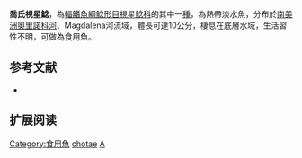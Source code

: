 {{Speciesbox
| name = 喬氏視星鯰
| image = 
| image_width = 250px
| image_caption = 
| status = NE
| status_system = IUCN3.1
| genus = Astroblepus
| species = chotae
| authority = {{le|查爾斯·塔特·里根|Charles Tate Regan|Regan}}, 1904
| synonyms = *''Arges chotae'' ,Regan, 1904 
*''Astroblepus chatae'',Regan, 1904 
}}

'''喬氏視星鯰'''，為[[輻鰭魚綱|輻鰭魚綱]][[鯰形目|鯰形目]][[視星鯰科|視星鯰科]]的其中一[[種|種]]，為熱帶淡水魚，分布於[[南美洲|南美洲]][[奧里諾科河|奧里諾科河]]、Magdalena河流域，體長可達10公分，棲息在底層水域，生活習性不明，可做為食用魚。

==参考文献==
*{{FishBase_species|genus=Astroblepus|species=chotae|year=2014|month=11}}

== 扩展阅读 ==
{{refbegin}}
{{wikispecies-inline|Astroblepus chotae|喬氏視星鯰}}
{{refend}}
{{Taxonbar|from=Q6429496}}

[[Category:食用魚|Category:食用魚]]
[[Category:視星鯰屬|chotae]]
[[Category:1904年描述的魚類|A]]